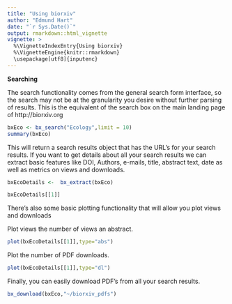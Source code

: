```yaml
---
title: "Using biorxiv"
author: "Edmund Hart"
date: "`r Sys.Date()`"
output: rmarkdown::html_vignette
vignette: >
  %\VignetteIndexEntry{Using biorxiv}
  %\VignetteEngine{knitr::rmarkdown}
  \usepackage[utf8]{inputenc}
---
```


**Searching**

The search functionality comes from the general search form interface, so the search may not be at the granularity you desire without further parsing of results.  This is the equivalent of the search box on the main landing page of http://biorxiv.org

```r
bxEco <- bx_search("Ecology",limit = 10)
summary(bxEco)
```

This will return a search results object that has the URL's for your search results.  If you want to get details about all your search results we can extract basic features like DOI, Authors, e-mails, title, abstract text, date as well as metrics on views and downloads.

```r
bxEcoDetails <-  bx_extract(bxEco)

bxEcoDetails[[1]]

```

There's also some basic plotting functionality that will allow you plot views and downloads

Plot views the number of views an abstract.

```r
plot(bxEcoDetails[[1]],type="abs")

```

Plot the number of PDF downloads.

```r
plot(bxEcoDetails[[1]],type="dl")

```

Finally, you can easily download PDF's from all your search results.

```r

bx_download(bxEco,"~/biorxiv_pdfs")

```
